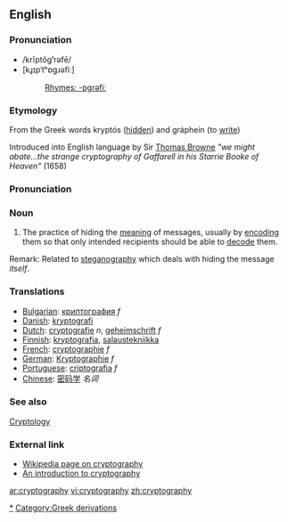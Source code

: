 ==English==
===Pronunciation===
*/krĭptŏg'''ʹ'''rəfē/
*[kɹ̥ɪpˈtʰɒgɹəfiː]
*:[[Rhymes:English:-ɒgrəfiː|Rhymes: -ɒgrəfiː]]
===Etymology===
From the Greek words kryptós ([[hidden]]) and gráphein (to [[write]])

Introduced into English language by Sir [[Thomas Browne]]
''"we might abate...the strange cryptography of Gaffarell in his Starrie Booke of Heaven"'' (1658)
===Pronunciation===

===Noun===
# The practice of hiding the [[meaning]] of messages, usually by [[encode|encoding]] them so that only intended recipients should be able to [[decode]] them.

Remark: Related to [[steganography]] which deals with hiding the message ''itself''.

===Translations===
*[[Bulgarian]]: [[криптография]] ''f''
*[[Danish]]: [[kryptografi]]
*[[Dutch]]: [[cryptografie]] ''n'', [[geheimschrift]] ''f''
*[[Finnish]]: [[kryptografia]], [[salaustekniikka]]
*[[French]]: [[cryptographie]] ''f''
*[[German]]: [[Kryptographie]] ''f''
*[[Portuguese]]: [[criptografia]] ''f''
*[[Chinese]]: [[密码学]] ''名词''

===See also===
[[Cryptology]]

=== External link ===
* [http://www.wikipedia.org/wiki/Cryptography Wikipedia page on cryptography]
* [http://www.cryptographyworld.com An introduction to cryptography]
[[Category:Cryptography|*]]
[[Category:Greek derivations]]

[[ar:cryptography]]
[[vi:cryptography]]
[[zh:cryptography]]